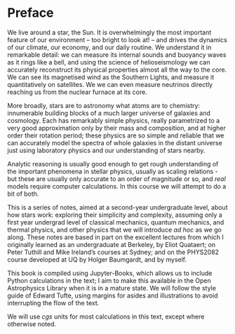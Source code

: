 # Preface {.unnumbered}

We live around a star, the Sun. It is overwhelmingly the most important feature of our environment -- too bright to look at! -- and drives the dynamics of our climate, our economy, and our daily routine. We understand it in remarkable detail: we can measure its internal sounds and buoyancy waves as it rings like a bell, and using the science of helioseismology we can accurately reconstruct its physical properties almost all the way to the core. We can see its magnetised wind as the Southern Lights, and measure it quantitatively on satellites. We we can even measure neutrinos directly reaching us from the nuclear furnace at its core. 

More broadly, stars are to astronomy what atoms are to chemistry: innumerable building blocks of a much larger universe of galaxies and cosmology. Each has remarkably simple physics, really parametrized to a very good approximation only by their mass and composition, and at higher order their rotation period; these physics are so simple and reliable that we can accurately model the spectra of whole galaxies in the distant universe just using laboratory physics and our understanding of stars nearby. 

<!-- Say something about the Vogt-Russell "theorem" -->

Analytic reasoning is usually good enough to get rough understanding of the important phenomena in stellar physics, usually as scaling relations - but these are usually only accurate to an order of magnitude or so, and *real* models require computer calculations. In this course we will attempt to do a bit of both.

This is a series of notes, aimed at a second-year undergraduate level, about how stars work: exploring their simplicity and complexity, assuming only a first year undergrad level of classical mechanics, quantum mechanics, and thermal physics, and other physics that we will introduce *ad hoc* as we go along. These notes are based in part on the excellent lectures from which I originally learned as an undergraduate at Berkeley, by Eliot Quataert; on Peter Tuthill and Mike Ireland's courses at Sydney; and on the PHYS2082 course developed at UQ by Holger Baumgardt, and by myself. 

This book is compiled using Jupyter-Books, which allows us to include Python calculations in the text; I aim to make this available in the Open Astrophysics Library when it is in a mature state. We will follow the style guide of Edward Tufte, using margins for asides and illustrations to avoid interrupting the flow of the text.

We will use *cgs* units for most calculations in this text, except where otherwise noted. 